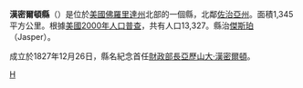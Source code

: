 {{Unreferenced|time=2019-02-02T14:56:41+00:00}}
{{Otheruses|漢密爾頓縣|subject=美國佛羅里達州的一個縣|other=同名的縣}}
<!--[[File:Map_of_Florida_highlighting_Hamilton_County.svg|200px]]-->
{{Infobox U.S. County|
 county  = 漢密爾頓縣|
 state = 佛羅里達州 |
 en county  = Hamilton County|
 en state = Florida |
 seal = Hamilton County Fl Seal.png |
 map = Hamilton County Florida.png |
 founded = [[December_26|26 December]] [[1827|1827]]|
 seat = [[Jasper,_Florida|Jasper]] | 
 area_total_sq_mi =519 |
 area_water_sq_mi =4 |
 area percentage = 0.86% |
 census yr = 2000|
 pop = 13327 |
 density_km2 =10|
 web = www.hamiltoncountyflorida.com|
|}}
'''漢密爾頓縣'''（{{lang-en|Hamilton County}}）是位於[[美國|美國]][[佛羅里達州|佛羅里達州]]北部的一個縣，北鄰[[佐治亞州|佐治亞州]]。面積1,345平方公里。根據[[美國2000年人口普查|美國2000年人口普查]]，共有人口13,327。縣治[[贾斯帕_(佛罗里达州)|傑斯珀]]（Jasper）。

成立於1827年12月26日，縣名紀念首任[[美國財政部長|財政部長]][[亞歷山大·漢密爾頓|亞歷山大·漢密爾頓]]。

{{漢密爾頓縣 (佛羅里達州)}}
{{Florida}}
{{Florida-stub}}

[[Category:佛羅里達州行政區劃|H]]